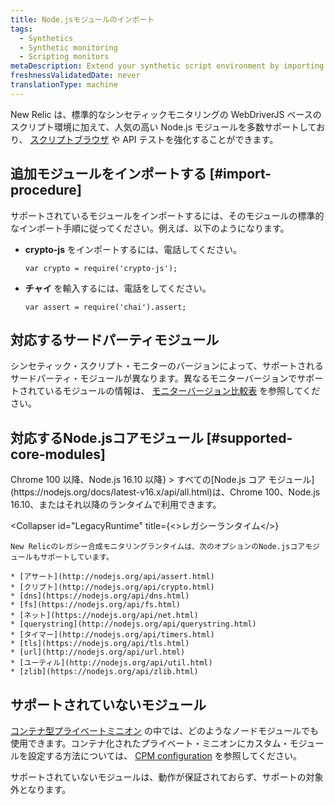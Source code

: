 ```yaml
---
title: Node.jsモジュールのインポート
tags:
  - Synthetics
  - Synthetic monitoring
  - Scripting monitors
metaDescription: Extend your synthetic script environment by importing popular Node.js modules.
freshnessValidatedDate: never
translationType: machine
---
```


New Relic は、標準的なシンセティックモニタリングの WebDriverJS ベースのスクリプト環境に加えて、人気の高い Node.js モジュールを多数サポートしており、 [スクリプトブラウザ](/docs/synthetics/new-relic-synthetics/scripting-monitors/writing-scripted-browsers) や API テストを強化することができます。

## 追加モジュールをインポートする [#import-procedure]

サポートされているモジュールをインポートするには、そのモジュールの標準的なインポート手順に従ってください。例えば、以下のようになります。

* **crypto-js** をインポートするには、電話してください。

  ```
  var crypto = require('crypto-js');
  ```

* **チャイ** を輸入するには、電話をしてください。

  ```
  var assert = require('chai').assert;
  ```

## 対応するサードパーティモジュール

シンセティック・スクリプト・モニターのバージョンによって、サポートされるサードパーティ・モジュールが異なります。異なるモニターバージョンでサポートされているモジュールの情報は、 [モニターバージョン比較表](/docs/synthetics/new-relic-synthetics/scripting-monitors/scripted-monitor-runtime-environment) を参照してください。

## 対応するNode.jsコアモジュール [#supported-core-modules]

<CollapserGroup>
  <Collapser
    id="NewRuntime"
    title={<>Chrome 100 以降、Node.js 16.10 以降</>}
  >
    すべての[Node.js コア モジュール](https://nodejs.org/docs/latest-v16.x/api/all.html)は、Chrome 100、Node.js 16.10、またはそれ以降のランタイムで利用できます。
  </Collapser>

  <Collapser
    id="LegacyRuntime"
    title={<>レガシーランタイム</>}
  >
    New Relicのレガシー合成モニタリングランタイムは、次のオプションのNode.jsコアモジュールもサポートしています。

    * [アサート](http://nodejs.org/api/assert.html)
    * [クリプト](http://nodejs.org/api/crypto.html)
    * [dns](https://nodejs.org/api/dns.html)
    * [fs](https://nodejs.org/api/fs.html)
    * [ネット](https://nodejs.org/api/net.html)
    * [querystring](http://nodejs.org/api/querystring.html)
    * [タイマー](http://nodejs.org/api/timers.html)
    * [tls](https://nodejs.org/api/tls.html)
    * [url](http://nodejs.org/api/url.html)
    * [ユーティル](http://nodejs.org/api/util.html)
    * [zlib](https://nodejs.org/api/zlib.html)
  </Collapser>
</CollapserGroup>

## サポートされていないモジュール

[コンテナ型プライベートミニオン](/docs/synthetics/new-relic-synthetics/private-locations/install-containerized-private-minions-cpms) の中では、どのようなノードモジュールでも使用できます。コンテナ化されたプライベート・ミニオンにカスタム・モジュールを設定する方法については、 [CPM configuration](/docs/synthetics/new-relic-synthetics/private-locations/containerized-private-minion-cpm-configuration#custom-modules) を参照してください。

サポートされていないモジュールは、動作が保証されておらず、サポートの対象外となります。
